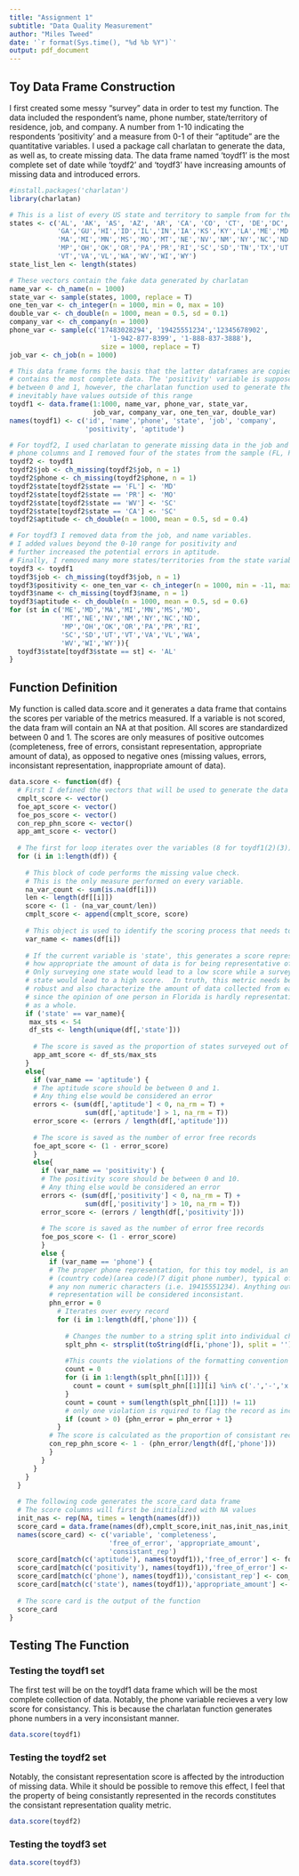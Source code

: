 ```yaml
---
title: "Assignment 1"
subtitle: "Data Quality Measurement"
author: "Miles Tweed"
date: '`r format(Sys.time(), "%d %b %Y")`'
output: pdf_document
---
```


## Toy Data Frame Construction

I first created some messy "survey" data in order to test my function.  The data included the respondent's name, phone number, state/territory of residence, job, and company. A number from 1-10 indicating the respondents 'positivity' and a measure from 0-1 of their "aptitude" are the quantitative variables. I used a package call charlatan to generate the data, as well as, to create missing data. The data frame named 'toydf1' is the most complete set of date while 'toydf2' and 'toydf3' have increasing amounts of missing data and introduced errors.
```r
#install.packages('charlatan')
library(charlatan)

# This is a list of every US state and territory to sample from for the 'state' variable
states <- c('AL', 'AK', 'AS', 'AZ', 'AR', 'CA', 'CO', 'CT', 'DE','DC','FL',
            'GA','GU','HI','ID','IL','IN','IA','KS','KY','LA','ME','MD',
            'MA','MI','MN','MS','MO','MT','NE','NV','NM','NY','NC','ND',
            'MP','OH','OK','OR','PA','PR','RI','SC','SD','TN','TX','UT',
            'VT','VA','VL','WA','WV','WI','WY')
state_list_len <- length(states)

# These vectors contain the fake data generated by charlatan
name_var <- ch_name(n = 1000)
state_var <- sample(states, 1000, replace = T)
one_ten_var <- ch_integer(n = 1000, min = 0, max = 10)
double_var <- ch_double(n = 1000, mean = 0.5, sd = 0.1)
company_var <- ch_company(n = 1000)
phone_var <- sample(c('17483028294', '19425551234','12345678902',
                         '1-942-877-8399', '1-888-837-3888'),
                       size = 1000, replace = T)
job_var <- ch_job(n = 1000)

# This data frame forms the basis that the latter dataframes are copied from and 
# contains the most complete data. The 'positivity' variable is supposed to be 
# between 0 and 1, however, the charlatan function used to generate the data will
# inevitably have values outside of this range
toydf1 <- data.frame(1:1000, name_var, phone_var, state_var, 
                     job_var, company_var, one_ten_var, double_var)
names(toydf1) <- c('id', 'name','phone', 'state', 'job', 'company', 
                   'positivity', 'aptitude')

# For toydf2, I used charlatan to generate missing data in the job and 
# phone columns and I removed four of the states from the sample (FL, PR, WV, CA)
toydf2 <- toydf1
toydf2$job <- ch_missing(toydf2$job, n = 1)
toydf2$phone <- ch_missing(toydf2$phone, n = 1)
toydf2$state[toydf2$state == 'FL'] <- 'MD'
toydf2$state[toydf2$state == 'PR'] <- 'MO'
toydf2$state[toydf2$state == 'WV'] <- 'SC'
toydf2$state[toydf2$state == 'CA'] <- 'SC'
toydf2$aptitude <- ch_double(n = 1000, mean = 0.5, sd = 0.4)

# For toydf3 I removed data from the job, and name variables.  
# I added values beyond the 0-10 range for positivity and 
# further increased the potential errors in aptitude. 
# Finally, I removed many more states/territories from the state variable. 
toydf3 <- toydf1
toydf3$job <- ch_missing(toydf3$job, n = 1)
toydf3$positivity <- one_ten_var <- ch_integer(n = 1000, min = -11, max = 18)
toydf3$name <- ch_missing(toydf3$name, n = 1)
toydf3$aptitude <- ch_double(n = 1000, mean = 0.5, sd = 0.6)
for (st in c('ME','MD','MA','MI','MN','MS','MO',
             'MT','NE','NV','NM','NY','NC','ND',
             'MP','OH','OK','OR','PA','PR','RI',
             'SC','SD','UT','VT','VA','VL','WA',
             'WV','WI','WY')){
  toydf3$state[toydf3$state == st] <- 'AL'
}

```

## Function Definition

My function is called data.score and it generates a data frame that contains the scores per variable of the metrics measured.  If a variable is not scored, the data fram will contain an NA at that position.  All scores are standardized between 0 and 1.  The scores are only measures of positive outcomes (completeness, free of errors, consistant representation, appropriate amount of data), as opposed to negative ones (missing values, errors, inconsistant representation, inappropriate amount of data).
```r
data.score <- function(df) {
  # First I defined the vectors that will be used to generate the data frame at the end
  cmplt_score <- vector()
  foe_apt_score <- vector()
  foe_pos_score <- vector()
  con_rep_phn_score <- vector()
  app_amt_score <- vector()
  
  # The first for loop iterates over the variables (8 for toydf1(2)(3))
  for (i in 1:length(df)) {
    
    # This block of code performs the missing value check.
    # This is the only measure performed on every variable.
    na_var_count <- sum(is.na(df[i]))
    len <- length(df[[i]])
    score <- (1 - (na_var_count/len))
    cmplt_score <- append(cmplt_score, score)
    
    # This object is used to identify the scoring process that needs to run.
    var_name <- names(df[i])
    
    # If the current variable is 'state', this generates a score representing
    # how appropriate the amount of data is for being representative of the US.
    # Only surveying one state would lead to a low score while a survey of every
    # state would lead to a high score.  In truth, this metric needs be a bit more
    # robust and also characterize the amount of data collected from each state, 
    # since the opinion of one person in Florida is hardly representative of the state
    # as a whole. 
    if ('state' == var_name){
     max_sts <- 54
     df_sts <- length(unique(df[,'state']))
      
      # The score is saved as the proportion of states surveyed out of the whole
      app_amt_score <- df_sts/max_sts
    } 
    else{  
      if (var_name == 'aptitude') {
      # The aptitude score should be between 0 and 1. 
      # Any thing else would be considered an error
      errors <- (sum(df[,'aptitude'] < 0, na_rm = T) + 
                   sum(df[,'aptitude'] > 1, na_rm = T))
      error_score <- (errors / length(df[,'aptitude']))
      
      # The score is saved as the number of error free records
      foe_apt_score <- (1 - error_score)
      } 
      else{  
        if (var_name == 'positivity') {
        # The positivity score should be between 0 and 10. 
        # Any thing else would be considered an error
        errors <- (sum(df[,'positivity'] < 0, na_rm = T) + 
                   sum(df[,'positivity'] > 10, na_rm = T))
        error_score <- (errors / length(df[,'positivity']))
        
        # The score is saved as the number of error free records
        foe_pos_score <- (1 - error_score)
        } 
        else { 
          if (var_name == 'phone') {
          # The proper phone representation, for this toy model, is an 11 digit number
          # (country code)(area code)(7 digit phone number), typical of the US, without
          # any non numeric characters (i.e. 19415551234). Anything outsideof this
          # representation will be considered inconsistant.
          phn_error = 0
            # Iterates over every record
            for (i in 1:length(df[,'phone'])) {
              
              # Changes the number to a string split into individual characters
              splt_phn <- strsplit(toString(df[i,'phone']), split = '')
              
              #This counts the violations of the formatting convention
              count = 0
              for (i in 1:length(splt_phn[[1]])) {
                count = count + sum(splt_phn[[1]][i] %in% c('.','-','x','(',')'))
              }
              count = count + sum(length(splt_phn[[1]]) != 11)
              # only one violation is rquired to flag the record as inconsistant
              if (count > 0) {phn_error = phn_error + 1}
            }
          # The score is calculated as the proportion of consistant records
          con_rep_phn_score <- 1 - (phn_error/length(df[,'phone']))
          }
        }
      }
    }
  }
  
  # The following code generates the score_card data frame
  # The score columns will first be initialized with NA values
  init_nas <- rep(NA, times = length(names(df)))
  score_card = data.frame(names(df),cmplt_score,init_nas,init_nas,init_nas)
  names(score_card) <- c('variable', 'completeness', 
                         'free_of_error', 'appropriate_amount', 
                         'consistant_rep')
  score_card[match(c('aptitude'), names(toydf1)),'free_of_error'] <- foe_apt_score
  score_card[match(c('positivity'), names(toydf1)),'free_of_error'] <- foe_pos_score
  score_card[match(c('phone'), names(toydf1)),'consistant_rep'] <- con_rep_phn_score
  score_card[match(c('state'), names(toydf1)),'appropriate_amount'] <- app_amt_score
  
  # The score card is the output of the function
  score_card
} 
```

## Testing The Function

### Testing the toydf1 set

The first test will be on the toydf1 data frame which will be the most complete collection of data. Notably, the phone variable recieves a very low score for consistancy.  This is because the charlatan function generates phone numbers in a very inconsistant manner. 
```r
data.score(toydf1)
```

### Testing the toydf2 set

Notably, the consistant representation score is affected by the introduction of missing data. While it should be possible to remove this effect, I feel that the property of being consistantly represented in the records constitutes the consistant representation quality metric.
```r
data.score(toydf2)
```

### Testing the toydf3 set
```r
data.score(toydf3)
```


